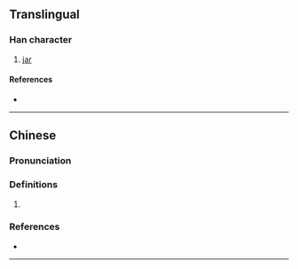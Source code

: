 {{character info}}
==Translingual==

===Han character===
{{Han char|rn=98|rad=瓦|as=10|sn=15|four=99717|canj=FFBMN|ids=⿱𤇾瓦}}

# [[jar]]

====References====
* {{Han ref|kx=0751.030|dkj=21564|dj=1159.040|hdz=21430.070|uh=7507|ud=29959|bh=E6AD|bd=59053}}

----

==Chinese==

{{zh-forms}}

===Pronunciation===
{{zh-pron
|m=yīng
|c=ang1,aang1
|cat=n
}}

===Definitions===
{{zh-hanzi}}

# {{zh-alt-form|罌}}

===References===
* {{R:yue:Hanzi}}

----
